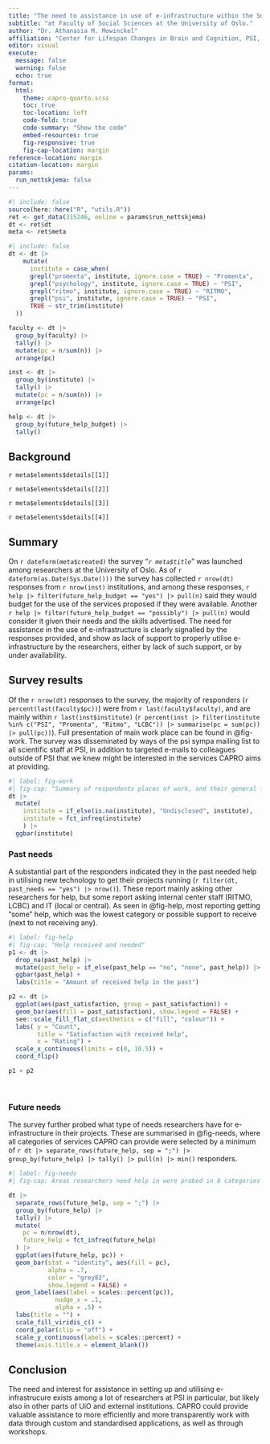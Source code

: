```yaml
---
title: "The need to assistance in use of e-infrastructure within the Social sciences and Humanities"
subtitle: "at Faculty of Social Sciences at the University of Oslo."
author: "Dr. Athanasia M. Mowinckel"
affiliation: "Center for Lifespan Changes in Brain and Cognition, PSI, SV, UiO"
editor: visual
execute:
  message: false
  warning: false
  echo: true
format:
  html:
    theme: capro-quarto.scss
    toc: true
    toc-location: left
    code-fold: true
    code-summary: "Show the code"
    embed-resources: true
    fig-responsive: true
    fig-cap-location: margin
reference-location: margin
citation-location: margin
params:
  run_nettskjema: false
---
```


```r
#| include: false
source(here::here("R", "utils.R"))
ret <- get_data(315246, online = params$run_nettskjema)
dt <- ret$dt
meta <- ret$meta
```

```r
#| include: false
dt <- dt |> 
    mutate(
      institute = case_when(
      grepl("promenta", institute, ignore.case = TRUE) ~ "Promenta",
      grepl("psychology", institute, ignore.case = TRUE) ~ "PSI",
      grepl("ritmo", institute, ignore.case = TRUE) ~ "RITMO",
      grepl("psi", institute, ignore.case = TRUE) ~ "PSI",
      TRUE ~ str_trim(institute)
  ))

faculty <- dt |> 
  group_by(faculty) |> 
  tally() |> 
  mutate(pc = n/sum(n)) |> 
  arrange(pc)

inst <- dt |> 
  group_by(institute) |> 
  tally() |> 
  mutate(pc = n/sum(n)) |> 
  arrange(pc)

help <- dt |> 
  group_by(future_help_budget) |> 
  tally()
```


## Background

`r meta$elements$details[[1]]`

`r meta$elements$details[[2]]`

`r meta$elements$details[[3]]`

`r meta$elements$details[[4]]`


## Summary

On `r dateform(meta$created)` the survey "*`r meta$title`*" was launched among researchers at the University of Oslo.
As of `r dateform(as.Date(Sys.Date()))` the survey has collected `r nrow(dt)` responses from `r nrow(inst)` institutions, and among these responses, `r help |> filter(future_help_budget == "yes") |> pull(n)` said they would budget for the use of the services proposed if they were available.
Another `r help |> filter(future_help_budget == "possibly") |> pull(n)` would consider it given their needs and the skills advertised.
The need for assistance in the use of e-infrastructure is clearly signalled by the responses provided, and show as lack of support to properly utilise e-infrastructure by the researchers, either by lack of such support, or by under availability.

## Survey results

Of the `r nrow(dt)` responses to the survey, the majority of responders (`r percent(last(faculty$pc))`) were from `r last(faculty$faculty)`, and are mainly within `r last(inst$institute)` (`r percent(inst |> filter(institute %in% c("PSI", "Promenta", "Ritmo", "LCBC")) |> summarise(pc = sum(pc)) |> pull(pc))`).
Full presentation of main work place can be found in @fig-work.
The survey was disseminated by ways of the psi sympa mailing list to all scientific staff at PSI, in addition to targeted e-mails to colleagues outside of PSI that we knew might be interested in the services CAPRO aims at providing.

```r
#| label: fig-work
#| fig-cap: "Summary of respondents places of work, and their general field of research"
dt |> 
  mutate(
    institute = if_else(is.na(institute), "Undisclosed", institute),
    institute = fct_infreq(institute)
    ) |> 
  ggbar(institute)

```

### Past needs

A substantial part of the responders indicated they in the past needed help in utilising new technology to get their projects running (`r filter(dt, past_needs == "yes") |> nrow()`).
These report mainly asking other researchers for help, but some report asking internal center staff (RITMO, LCBC) and IT (local or central).
As seen in @fig-help, most reporting getting "some" help, which was the lowest category or possible support to receive (next to not receiving any).

```r
#| label: fig-help
#| fig-cap: "Help received and needed"
p1 <- dt |> 
  drop_na(past_help) |> 
  mutate(past_help = if_else(past_help == "no", "none", past_help)) |> 
  ggbar(past_help) +
  labs(title = "Amount of received help in the past")

p2 <- dt |> 
  ggplot(aes(past_satisfaction, group = past_satisfaction)) + 
  geom_bar(aes(fill = past_satisfaction), show.legend = FALSE) +
  see::scale_fill_flat_c(aesthetics = c("fill", "colour")) +
  labs( y = "Count",
        title = "Satisfaction with received help",
        x = "Rating") +
  scale_x_continuous(limits = c(0, 10.5)) +
  coord_flip()

p1 + p2

```

\

### Future needs

The survey further probed what type of needs researchers have for e-infrastructure in their projects.
These are summarised in @fig-needs, where all categories of services CAPRO can provide were selected by a minimum of `r dt |> separate_rows(future_help, sep = ";") |> group_by(future_help) |> tally() |> pull(n) |> min()` responders. 

```r
#| label: fig-needs
#| fig-cap: Areas researchers need help in were probed in 8 categories (in addition to an extra freetext option). Each bar is its own grouping, showing the percent of responders that indicated they needed help with this specific category.

dt |> 
  separate_rows(future_help, sep = ";") |> 
  group_by(future_help) |> 
  tally() |> 
  mutate(
    pc = n/nrow(dt),
    future_help = fct_infreq(future_help)
  ) |>
  ggplot(aes(future_help, pc)) +
  geom_bar(stat = "identity", aes(fill = pc), 
           alpha = .7, 
           color = "grey82", 
           show.legend = FALSE) +
  geom_label(aes(label = scales::percent(pc)), 
             nudge_x = .1, 
             alpha = .5) +
  labs(title = "") +
  scale_fill_viridis_c() +
  coord_polar(clip = "off") +
  scale_y_continuous(labels = scales::percent) +
  theme(axis.title.x = element_blank())
```

## Conclusion

The need and interest for assistance in setting up and utilising e-infrastrucure exists among a lot of researchers at PSI in particular, but likely also in other parts of UiO and external institutions. 
CAPRO could provide valuable assistance to more efficiently and more transparently work with data through custom and standardised applications, as well as through workshops. 

